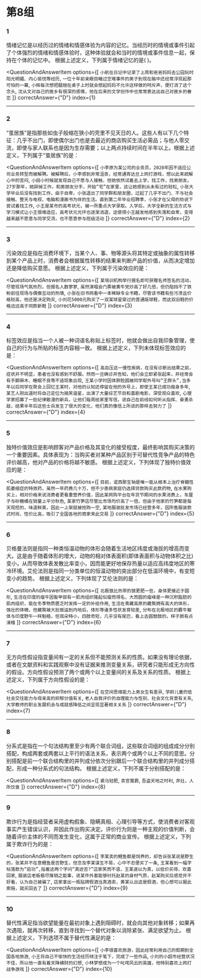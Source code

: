 
<AnswerCard/>

# 第8组

### 1
情绪记忆是以经历过的情绪和情感体验为内容的记忆。当经历时的情境或事件引起了个体强烈的情绪和情感体验时，这种体验就会和当时的情境或事件信息一起，保持在个体的记忆中。
根据上述定义，下列属于情绪记忆的是(     )。

<QuestionAndAnswerItem
    options={[
        `小航在日记中记录了上周和爸爸妈妈去公园玩时阳光明媚、内心愉悦等经历`,
        `一位十年前亲眼目睹过空难事件的男子到现在脑中还经常浮现起那可怕的一幕`,
        `小辉每次想把腿翘在桌子上时就会想起妈妈不允许这样做的呵斥声，便打消了这个念头`,
        `沈从文对自己的故乡有很深的感情，他在后来的文学创作中也常常表达出自己对故乡的眷恋`
    ]}
    correctAnswer={"D"}
    index={1}
>

</QuestionAndAnswerItem>

------

### 2
“茧居族”是指那些如虫子般缩在狭小的壳里不见天日的人。这些人有以下几个特征：几乎不出门，即使偶尔出门也是去最近的商店购买生活必需品；与他人零交流，即使与家人联系也是因为生存需要；以上两点持续时间在半年以上。根据上述定义，下列属于“茧居族”的是：

<QuestionAndAnswerItem
    options={[
        `小李原为某公司的业务员，2020年因不适应公司业务转型而被解聘。被解聘后，小李感到非常沮丧，经常通宵达旦上网打游戏，想以此来疏解心中的苦闷`,
        `小田小时候就发现自己不愿与人接触，但她依然试着去上学，找工作，找男朋友。27岁那年，她辞掉工作，和男朋友分手，开始“宅”在家里，这让她感到从未有过的轻松`,
        `小张大学毕业后没有找到工作，由于自卑，小张退出了同学群和朋友圈，过起了几乎不出门、不与社会接触、整天与电视、电脑和漫画书为伴的生活。直到第二年毕业招聘季，小张才在父母的劝说下尝试着找工作`,
        `小王是某市的高考状元，被一所重点大学录取。入学后，大学全新的生活方式与学习模式让小王很难适应，高考状元光环也逐渐消退，这使得小王越发地感到失落和自卑，变得越来越不愿意与同学交流，也不愿意参与班级活动`
    ]}
    correctAnswer={"D"}
    index={2}
>

</QuestionAndAnswerItem>

------

### 3
污染效应是指在消费环境下，当某个人、事、物等源头将其特定或抽象的属性转移到某个产品上时，消费者会根据属性转移的结果来判断产品的价值，从而决定增加还是降低购买意愿。
根据上述定义，下列属于污染效应的是：

<QuestionAndAnswerItem
    options={[
        `某培训机构举行报名即可获赠名师签名的活动，尽管现场气氛热烈，但报名人数寥寥`,
        `虽然演唱会门票被黄牛党炒高了好几倍，但仍阻挡不了铁粉前往现场与偶像互动的热情`,
        `小张在旧书网看中一本稀缺专业书籍，尽管该书籍有些污渍且价格较高，他还是决定购买`,
        `小刘花5000元购买了一双某球星穿过的普通版球鞋，而这双旧鞋的价格远远高于同款新鞋`
    ]}
    correctAnswer={"D"}
    index={3}
>

</QuestionAndAnswerItem>

------

### 4
标签效应是指当一个人被一种词语名称贴上标签时，他就会做出自我印象管理，使自己的行为与所贴的标签内容相一致。
根据上述定义，下列未体现标签效应的是：

<QuestionAndAnswerItem
    options={[
        `高血压这一慢性疾病，在没有诊断出结果之前，症状并不明显，患者也没有感到不舒服。然而一旦确诊并告知，他们会立即紧张起来，并经常会有手脚麻木、睡眠不良等不适现象出现`,
        `王某小学时因体胖脸圆被同学取外号叫“王胖头”,当多年以后同学在聚会上回忆王某时，对他的认知还停留在他的外号上，即使王某已成功瘦身多年`,
        `某艺人刚出道时将自己定位为搞笑谐星，出演了大量综艺节目和喜剧电影，深受观众喜欢`,
        `心理学家招募了一批纪律散漫的新兵，让他们每周给家里写信，说自己在前线如何听从指挥、奋勇杀敌，结果半年后这些士兵发生了很大的变化，他们真的像信上所说的那样去努力了`
    ]}
    correctAnswer={"D"}
    index={4}
>

</QuestionAndAnswerItem>

------

### 5
独特价值效应是影响顾客对产品价格及其变化的接受程度，最终影响其购买决策的一个重要因素。具体表现为：当购买者对某种产品区别于可替代性竞争产品的特色评价越高，他对产品的价格将越不敏感。
根据上述定义，下列体现了独特价值效应的是：

<QuestionAndAnswerItem
    options={[
        `目前，诺西那生钠是唯一能从根本上治疗脊髓性肌萎缩症的特效药，虽然一年药费几十万，但不少患病家庭仍选择贷款购买此款药物`,
        `在水果购买上，相对价格来说消费者更看重营养价值，因此某网购平台在年货节期间的水果消费上，车厘子与砂糖橘在销量上平分秋色`,
        `某家竹笋店尽管比市场均价高了一倍，但由于他家的竹笋都是每天现挖的，味道鲜美，因此一上架就被抢购一空`,
        `某地服装批发市场已经营多年，因所售服装款式时尚、性价比高，吸引了全国各地的商家来此交易`
    ]}
    correctAnswer={"D"}
    index={5}
>

</QuestionAndAnswerItem>

------

### 6
贝格曼法则是指同一种类恒温动物的体形会随着生活地区纬度或海拔的增高而变大。这是由于随着体形的增大，动物的相对体表面积(即体表面积与动物体积之比)变小，从而导致体表发散比率变小，因而能更好地保存热量以适应高纬度地区的寒冷环境。艾伦法则是指同一分类单位的恒温动物的突出部分在低温环境中，有变短变小的趋势。
根据上述定义，下列体现了艾伦法则的是：

<QuestionAndAnswerItem
    options={[
        `北极狼比热带的狼更肥一些，身体更接近于圆形`,
        `生活在印度的瘤牛因髻甲部有一肌肉组织隆起似瘤而得名，大而圆的瘤峰是一种沉积脂肪的肌肉组织，能在冬季物质匮乏时发挥一定的补给作用`,
        `生活在青藏高原的藏獒拥有高大的体形，强壮的体魄，但藏獒被大批贩运到内地后，体形等诸多性状发育较差`,
        `分布在北极地区的麝牛躯体与印度野牛一样魁梧，但耳朵特小，四肢奇短，几乎没有尾巴，看上去圆鼓鼓的，样子颇有点滑稽`
    ]}
    correctAnswer={"D"}
    index={6}
>

</QuestionAndAnswerItem>

------

### 7
无方向性假设指变量间有一定的关系但不能预测关系的性质。如果没有理论依据，或者在文献资料和实践观察中没有证据来推测变量关系，研究者只能形成无方向性的假设。方向性假设预测了两个或两个以上变量间的关系及关系的性质。
根据上述定义，下列属于方向性假设的是：

<QuestionAndAnswerItem
    options={[
        `在空间思维能力上男女生有差异`,
        `学龄儿童的低社会交往能力与母亲高的抑郁分值有关`,
        `老人自我评价的自理能力与性别、社会文化背景有关系`,
        `大学教师的职业发展机会与成就感降低之间呈现显著相关关系`
    ]}
    correctAnswer={"D"}
    index={7}
>

</QuestionAndAnswerItem>

------

### 8
分系式是指在一个句法结构里至少有两个联合词组，这些联合词组的组成成分分别搭配，构成两套或两套以上平行的语法关系，表示两个或两个以上不同的意思。分别搭配是前一个联合结构里的并列成分依次分别跟后一个联合结构里的并列成分搭配，形成一种分系式的句法结构。
根据上述定义，下列不属于分别搭配的是：

<QuestionAndAnswerItem
    options={[
        `裘马轻肥`,
        `卖官鬻爵`,
        `吾盗天地之时利`,
        `井灶，人所饮食`
    ]}
    correctAnswer={"D"}
    index={8}
>

</QuestionAndAnswerItem>

------

### 9
欺诈行为是指经营者采用虚构假象、隐瞒真相、心理引导等方式，使消费者对客观事实产生错误认识，并因此作出购买决定。评价行为则是一种主观的价值判断，会随着评价主体的不同而发生变化，这属于正常的商业宣传。
根据上述定义，下列属于欺诈行为的是：

<QuestionAndAnswerItem
    options={[
        `李某卖的鲤鱼都是饲养的，却告诉张某说是野生的，张某并不在意鲤鱼是否野生，但念及李某谋生不易，心中不忍便买了一条`,
        `王某看到一幅字帖落款为“启功”,指着这两个字问“真迹否?”店家笑而不语，王某遂以为真，以低价买得，欢喜回家`,
        `服装店老板极尽推销之能事，说某件外套能够衬托赵某的身材气质，赵某购买后感觉并不好看，认为自己被骗了`,
        `店家拿出一瓶贴牌假酒当真酒卖，黄某认出这是假酒，但心想可以据此索赔，就买回去了`
    ]}
    correctAnswer={"D"}
    index={9}
>

</QuestionAndAnswerItem>

------

### 10
替代性满足指当欲望能量在最初对象上遇到阻碍时，就会向其他对象转移；如果再次遇阻，就再次转移，直到寻找到一个替代对象以消除紧张、满足欲望为止。
根据上述定义，下列选项不属于替代性满足的是：

<QuestionAndAnswerItem
    options={[
        `小李很喜欢旅游，因此经常利用自己的假期到全国各地旅游`,
        `小王将自己不愉快的生活经历倾注于笔下，完成了一些作品`,
        `小刘的小超市经营状况不佳，所以他一直有着天降横财的幻想`,
        `小林梦想成为一个叱咤风云的英雄，他特别喜欢上网打战争游戏`
    ]}
    correctAnswer={"D"}
    index={10}
>

</QuestionAndAnswerItem>
